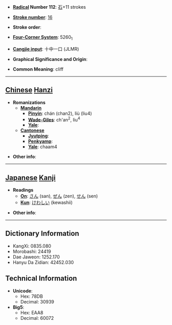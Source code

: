 * '''[[Wiktionary:Chinese radical index| Radical]] Number 112''': [[Wiktionary:Chinese radical index 石|石]]+11 strokes

* '''[[Wiktionary:Chinese total strokes index|Stroke number]]''': [[Wiktionary:Chinese total strokes index 16|16]]

* '''Stroke order''': 

* '''[[Wiktionary:Chinese four corner index|Four-Corner System]]''': 5260<sub>1</sub>

* '''[[Wiktionary:Chinese Cangjie index|Cangjie input]]''': 十中一口 (JLMR)

* '''Graphical Significance and Origin''': 

* '''Common Meaning''': cliff

----

== [[Chinese]] [[Hanzi]] ==

* '''Romanizations'''
** '''[[Mandarin]]'''
*** '''[[Pinyin]]''': chán (chan2), liù (liu4)
*** '''[[Wade-Giles]]''': ch'an<sup>2</sup>, liu<sup>4</sup>
*** '''[[Yale]]''': 
** '''[[Cantonese]]'''
*** '''[[Jyutping]]''':
*** '''[[Penkyamp]]''': 
*** '''[[Yale]]''': chaam4

* '''Other info''': 

----

== [[Japanese]] [[Kanji]] ==

* '''Readings'''
** '''[[On]]''': [[さん]] (san), [[ぜん]] (zen), [[せん]] (sen)
** '''[[Kun]]''': [[けわしい]] (kewashii)

* '''Other info''':  

----

== Dictionary Information ==

* KangXi: 0835.080
* Morobashi: 24419
* Dae Jaweon: 1252.170
* Hanyu Da Zidian: 42452.030

== Technical Information ==

* '''Unicode''':
** Hex: 78DB
** Decimal: 30939
* '''Big5''':
** Hex: EAA8
** Decimal: 60072